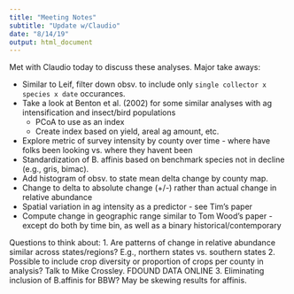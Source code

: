 ```yaml
---
title: "Meeting Notes"
subtitle: "Update w/Claudio"
date: "8/14/19"
output: html_document
---
```


Met with Claudio today to discuss these analyses.  Major take aways: 

- Similar to Leif, filter down obsv. to include only `single collector x species x date` occurances. 
- Take a look at Benton et al. (2002) for some similar analyses with ag intensification and insect/bird populations
  - PCoA to use as an index
  - Create index based on yield, areal ag amount, etc. 
- Explore metric of survey intensity by county over time - where have folks been looking vs. where they havent been
- Standardization of B. affinis based on benchmark species not in decline (e.g., gris, bimac).  
- Add histogram of obsv. to state mean delta change by county map.
- Change to delta to absolute change (+/-) rather than actual change in relative abundance
- Spatial variation in ag intensity as a predictor - see Tim's paper
- Compute change in geographic range similar to Tom Wood's paper - except do both by time bin, as well as a binary historical/contemporary

Questions to think about: 
1. Are patterns of change in relative abundance similar across states/regions?  E.g., northern states vs. southern states
2. Possible to include crop diversity or proportion of crops per county in analysis?  Talk to Mike Crossley.  FDOUND DATA ONLINE
3. Eliminating inclusion of B.affinis for BBW?  May be skewing results for affinis. 

